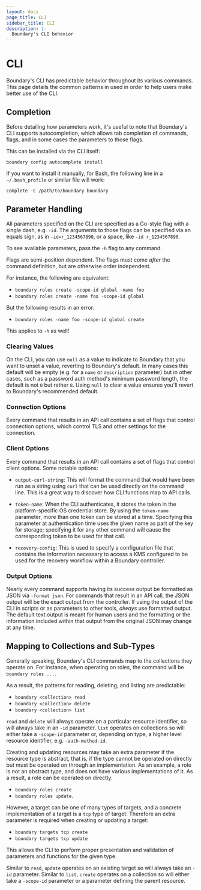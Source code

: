 ```yaml
---
layout: docs
page_title: CLI
sidebar_title: CLI
description: |-
  Boundary's CLI behavior
---
```


# CLI

Boundary's CLI has predictable behavior throughout its various commands. This
page details the common patterns in used in order to help users make better use
of the CLI.

## Completion

Before detailing how parameters work, it's useful to note that Boundary's CLI
supports autocompletion, which allows tab completion of commands, flags, and in
some cases the parameters to those flags.

This can be installed via the CLI itself:

`boundary config autocomplete install`

If you want to install it manually, for Bash, the following line in a
`~/.bash_profile` or similar file will work:

`complete -C /path/to/boundary boundary`

## Parameter Handling

All parameters specified on the CLI are specified as a Go-style flag with a
single dash, e.g. `-id`. The arguments to those flags can be specified via an
equals sign, as in `-id=r_1234567890`, or a space, like `-id r_1234567890`.

To see available parameters, pass the `-h` flag to any command.

Flags are semi-position dependent. The flags must come _after_ the command
definition, but are otherwise order independent.

For instance, the following are equivalent:

* `boundary roles create -scope-id global -name foo`
* `boundary roles create -name foo -scope-id global`

But the following results in an error:

* `boundary roles -name foo -scope-id global create`

This applies to `-h` as well!

### Clearing Values

On the CLI, you can use `null` as a value to indicate to Boundary that you want
to unset a value, reverting to Boundary's default. In many cases this default
will be empty (e.g. for a `name` or `description` parameter) but in other cases,
such as a password auth method's minimum password length, the default is not `0`
but rather `8`. Using `null` to clear a value ensures you'll revert to
Boundary's recommended default.

### Connection Options

Every command that results in an API call contains a set of flags that control
connection options, which control TLS and other settings for the connection.

### Client Options

Every command that results in an API call contains a set of flags that control
client options. Some notable options:

* `output-curl-string`: This will format the command that would have been run as
a string using `curl` that can be used directly on the command line. This is a
great way to discover how CLI functions map to API calls.

* `token-name`: When the CLI authenticates, it stores the token in the
platform-specific OS credential store. By using the `token-name` parameter, more
than one token can be stored at a time. Specifying this parameter at
authentication time uses the given name as part of the key for storage;
specifying it for any other command will cause the corresponding token to be
used for that call.

* `recovery-config`: This is used to specify a configuration file that contains
the information necessary to access a KMS configured to be used for the recovery
workflow within a Boundary controller.

### Output Options

Nearly every command supports having its success output be formatted as JSON via
`-format json`. For commands that result in an API call, the JSON output will be
the exact output from the controller. If using the output of the CLI in scripts
or as parameters to other tools, _always_ use formatted output. The default text
output is meant for human users and the formatting or the information included
within that output from the original JSON may change at any time.

## Mapping to Collections and Sub-Types

Generally speaking, Boundary's CLI commands map to the collections they operate
on. For instance, when operating on roles, the command will be `boundary roles
...`.

As a result, the patterns for reading, deleting, and listing are predictable:

* `boundary <collection> read`
* `boundary <collection> delete`
* `boundary <collection> list`

`read` and `delete` will always operate on a particular resource identifier, so
will always take in an `-id` parameter. `list` operates on collections so will
either take a `-scope-id` parameter or, depending on type, a higher level
resource identifier, e.g. `-auth-method-id`.

Creating and updating resources may take an extra parameter if the resource type
is abstract, that is, if the type cannot be operated on directly but must be
operated on through an implementation. As an example, a role is not an abstract
type, and does not have various implementations of it. As a result, a role can
be operated on directly:

* `boundary roles create`
* `boundary roles update`.

However, a target can be one of many types of targets, and a concrete
implementation of a target is a `tcp` type of target. Therefore an extra
parameter is required when creating or updating a target:

* `boundary targets tcp create`
* `boundary targets tcp update`

This allows the CLI to perform proper presentation and validation of parameters
and functions for the given type.

Similar to `read`, `update` operates on an existing target so will always take
an `-id` parameter. Similar to `list`, `create` operates on a collection so will
either take a `-scope-id` parameter or a parameter defining the parent resource.
